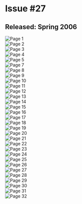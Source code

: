# Issue #27
## Released: Spring 2006

![Page 1](https://cdn.sitekickremastered.com/images/whoa_magazine/issue_27/1.jpg)  
![Page 2](https://cdn.sitekickremastered.com/images/whoa_magazine/issue_27/2.jpg)  
![Page 3](https://cdn.sitekickremastered.com/images/whoa_magazine/issue_27/3.jpg)  
![Page 4](https://cdn.sitekickremastered.com/images/whoa_magazine/issue_27/4.jpg)  
![Page 5](https://cdn.sitekickremastered.com/images/whoa_magazine/issue_27/5.jpg)  
![Page 7](https://cdn.sitekickremastered.com/images/whoa_magazine/issue_27/7.jpg)  
![Page 8](https://cdn.sitekickremastered.com/images/whoa_magazine/issue_27/8.jpg)  
![Page 9](https://cdn.sitekickremastered.com/images/whoa_magazine/issue_27/9.jpg)  
![Page 10](https://cdn.sitekickremastered.com/images/whoa_magazine/issue_27/10.jpg)  
![Page 11](https://cdn.sitekickremastered.com/images/whoa_magazine/issue_27/11.jpg)  
![Page 12](https://cdn.sitekickremastered.com/images/whoa_magazine/issue_27/12.jpg)  
![Page 13](https://cdn.sitekickremastered.com/images/whoa_magazine/issue_27/13.jpg)  
![Page 14](https://cdn.sitekickremastered.com/images/whoa_magazine/issue_27/14.jpg)  
![Page 15](https://cdn.sitekickremastered.com/images/whoa_magazine/issue_27/15.jpg)  
![Page 16](https://cdn.sitekickremastered.com/images/whoa_magazine/issue_27/16.jpg)  
![Page 17](https://cdn.sitekickremastered.com/images/whoa_magazine/issue_27/17.jpg)  
![Page 18](https://cdn.sitekickremastered.com/images/whoa_magazine/issue_27/18.jpg)  
![Page 19](https://cdn.sitekickremastered.com/images/whoa_magazine/issue_27/19.jpg)  
![Page 20](https://cdn.sitekickremastered.com/images/whoa_magazine/issue_27/20.jpg)  
![Page 21](https://cdn.sitekickremastered.com/images/whoa_magazine/issue_27/21.jpg)  
![Page 22](https://cdn.sitekickremastered.com/images/whoa_magazine/issue_27/22.jpg)  
![Page 23](https://cdn.sitekickremastered.com/images/whoa_magazine/issue_27/23.jpg)  
![Page 24](https://cdn.sitekickremastered.com/images/whoa_magazine/issue_27/24.jpg)  
![Page 25](https://cdn.sitekickremastered.com/images/whoa_magazine/issue_27/25.jpg)  
![Page 26](https://cdn.sitekickremastered.com/images/whoa_magazine/issue_27/26.jpg)  
![Page 27](https://cdn.sitekickremastered.com/images/whoa_magazine/issue_27/27.jpg)  
![Page 28](https://cdn.sitekickremastered.com/images/whoa_magazine/issue_27/28.jpg)  
![Page 29](https://cdn.sitekickremastered.com/images/whoa_magazine/issue_27/29.jpg)  
![Page 30](https://cdn.sitekickremastered.com/images/whoa_magazine/issue_27/30.jpg)  
![Page 31](https://cdn.sitekickremastered.com/images/whoa_magazine/issue_27/31.jpg)  
![Page 32](https://cdn.sitekickremastered.com/images/whoa_magazine/issue_27/32.jpg)  
